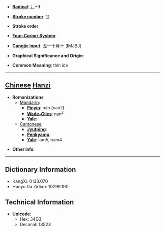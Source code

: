 * '''[[Wiktionary:Chinese radical index| Radical]]''': [[Wiktionary:Chinese radical index 冫|冫]]+9

* '''[[Wiktionary:Chinese total strokes index|Stroke number]]''': [[Wiktionary:Chinese total strokes index 11|11]]

* '''Stroke order''': 

* '''[[Wiktionary:Chinese four corner index|Four-Corner System]]''': 

* '''[[Wiktionary:Chinese Cangjie index|Cangjie input]]''': 戈一十月十 (IMJBJ)

* '''Graphical Significance and Origin''': 

* '''Common Meaning''': thin ice

----

== [[Chinese]] [[Hanzi]] ==

* '''Romanizations'''
** [[Mandarin]]:
*** '''[[Pinyin]]''': nán (nan2)
*** '''[[Wade-Giles]]''': nan<sup>2</sup>
*** '''[[Yale]]''': 
**[[Cantonese]]
***'''[[Jyutping]]''':
***'''[[Penkyamp]]''': 
***'''[[Yale]]''': lam5, nam4

* '''Other info''': 

----

== Dictionary Information ==

* KangXi: 0133.070
* Hanyu Da Zidian: 10299.190

== Technical Information ==

* '''Unicode''':
** Hex: 34D3
** Decimal: 13523